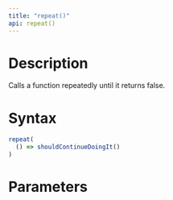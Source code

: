 ```yaml
---
title: "repeat()"
api: repeat()
---
```


# Description

Calls a function repeatedly until it returns false.

# Syntax

``` js
repeat(
  () => shouldContinueDoingIt()
)
```

# Parameters

<Parameters/>
